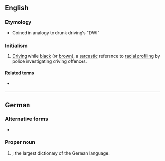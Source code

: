 {{also|dWb}}

==English==

===Etymology===
* {{sense|Driving while black}} Coined in analogy to drunk driving's "DWI"

===Initialism===
{{rfc-header|Initialism}}
{{head|en|initialism}}

# [[driving|Driving]] while [[black]] (or [[brown]]), a [[sarcastic]] reference to [[racial profiling]] by police investigating driving offences.

====Related terms====
* {{l|en|DWI}} {{gloss|driving while intoxicated}}

----

==German==
{{wikipedia|lang=de}}

===Alternative forms===
* {{l|de|DWb}}

===Proper noun===
{{head|de|proper noun}}

# {{io|lang=de|[[deutsch|Deutsches]] [[Wörterbuch]]|dot=}}; the largest dictionary of the German language.